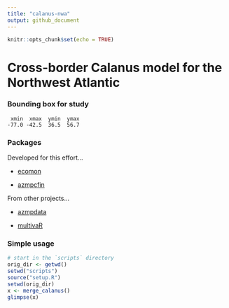 ```yaml
---
title: "calanus-nwa"
output: github_document
---
```


```r
knitr::opts_chunk$set(echo = TRUE)
```

# Cross-border Calanus model for the Northwest Atlantic

### Bounding box for study

```
 xmin  xmax  ymin  ymax 
-77.0 -42.5  36.5  56.7 
```

### Packages

Developed for this effort...

 + [ecomon](https://github.com/BigelowLab/ecomon)
 
 + [azmpcfin](https://github.com/BigelowLab/azmpcfin)

From other projects...

 + [azmpdata](https://github.com/casaultb/azmpdata)

 + [multivaR](https://github.com/EOGrady21/multivaR)
 
 
### Simple usage

```r
# start in the `scripts` directory
orig_dir <- getwd()
setwd("scripts")
source("setup.R")
setwd(orig_dir)
x <- merge_calanus()
glimpse(x)
```